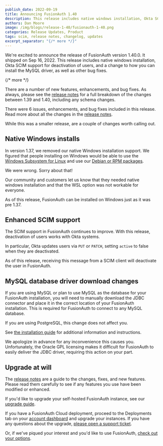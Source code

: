 ```yaml
---
publish_date: 2022-09-19 
title: Announcing FusionAuth 1.40
description: This release includes native windows installation, Okta SCIM support for deactivation of users, and a change to how you can install the MySQL driver.
authors: Dan Moore
image: /img/blogs/release-1-40/fusionauth-1-40.png
categories: Release Updates, Product
tags: scim, release notes, changelog, updates
excerpt_separator: "{/* more */}"
---
```


We're excited to announce the release of FusionAuth version 1.40.0. It shipped on Sep 16, 2022. This release includes native windows installation, Okta SCIM support for deactivation of users, and a change to how you can install the MySQL driver, as well as other bug fixes.

{/* more */}

There are a number of new features, enhancements, and bug fixes. As always, please see the [release notes](/docs/release-notes/archive#version-1-40-0) for a full breakdown of the changes between 1.39 and 1.40, including any schema changes.

There were 6 issues, enhancements, and bug fixes included in this release. Read more about all the changes in the [release notes](/docs/release-notes/archive#version-1-40-0).

While this was a smaller release, are a couple of changes worth calling out.

## Native Windows installs

In version 1.37, we removed our native Windows installation support. We figured that people installing on Windows would be able to use the [Windows Subsystem for Linux](https://learn.microsoft.com/en-us/windows/wsl/install) and use our [Debian or RPM packages](/direct-download).

We were wrong. Sorry about that!

Our community and customers let us know that they needed native windows installation and that the WSL option was not workable for everyone.

As of this release, FusionAuth can be installed on Windows just as it was pre 1.37.

## Enhanced SCIM support

The SCIM support in FusionAuth continues to improve. With this release, deactivation of users works with Okta systems.

In particular, Okta updates users via `PUT` or `PATCH`, setting `active` to <InlineFieldValue>false</InlineFieldValue> when they are deactivated.

As of this release, receiving this message from a SCIM client will deactivate the user in FusionAuth.

## MySQL database driver download changes

If you are using MySQL or plan to use MySQL as the database for your FusionAuth installation, you will need to manually download the JDBC connector and place it in the correct location of your FusionAuth installation. This is required for FusionAuth to connect to any MySQL database.

If you are using PostgreSQL, this change does not affect you.

See [the installation guide](/docs/get-started/download-and-install/database#install-mysql-connector) for additional information and instructions.

We apologize in advance for any inconvenience this causes you. Unfortunately, the Oracle GPL licensing makes it difficult for FusionAuth to easily deliver the JDBC driver, requiring this action on your part.

## Upgrade at will

The [release notes](/docs/release-notes/archive#version-1-40-0) are a guide to the changes, fixes, and new features. Please read them carefully to see if any features you use have been modified or enhanced.

If you'd like to upgrade your self-hosted FusionAuth instance, see our [upgrade guide](/docs/operate/deploy/upgrade). 

If you have a FusionAuth Cloud deployment, proceed to the <Breadcrumb>Deployments</Breadcrumb> tab on your [account dashboard](https://account.fusionauth.io/account/deployment/) and upgrade your instances. If you have any questions about the upgrade, [please open a support ticket](https://account.fusionauth.io/account/support/).

Or, if we've piqued your interest and you'd like to use FusionAuth, [check out your options](/pricing).
